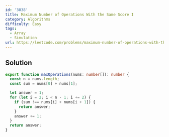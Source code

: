 ```yaml
---
id: '3038'
title: Maximum Number of Operations With the Same Score I
category: Algorithms
difficulty: Easy
tags:
  - Array
  - Simulation
url: https://leetcode.com/problems/maximum-number-of-operations-with-the-same-score-i
---
```


## Solution

```typescript showLineNumbers
export function maxOperations(nums: number[]): number {
  const n = nums.length;
  const sum = nums[0] + nums[1];

  let answer = 1;
  for (let i = 2; i < n - 1; i += 2) {
    if (sum !== nums[i] + nums[i + 1]) {
      return answer;
    }
    answer += 1;
  }
  return answer;
}
```
